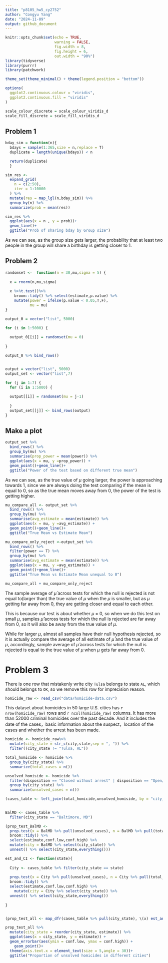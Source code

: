 ```yaml
---
title: "p8105_hw5_cy2752"
author: "Congyu Yang"
date: "2024-11-09"
output: github_document
---
```


```r
knitr::opts_chunk$set(echo = TRUE,
                      warning = FALSE,
                      fig.width = 8, 
                      fig.height = 6,
                      out.width = "90%")
library(tidyverse)
library(purrr)
library(patchwork)

theme_set(theme_minimal() + theme(legend.position = "bottom"))

options(
  ggplot2.continuous.colour = "viridis",
  ggplot2.continuous.fill = "viridis"
)

scale_colour_discrete = scale_colour_viridis_d
scale_fill_discrete = scale_fill_viridis_d
```

## Problem 1

```r
bday_sim = function(n){
  bdays = sample(1:365,size = n,replace = T)
  duplicate = length(unique(bdays)) < n

  return(duplicate)
  }
```

```r
sim_res <- 
  expand_grid(
    n = c(2:50),
    iter = 1:10000
  ) %>% 
  mutate(res = map_lgl(n,bday_sim)) %>% 
  group_by(n) %>% 
  summarize(prob = mean(res))

sim_res %>% 
  ggplot(aes(x = n , y = prob))+
  geom_line()+
  ggtitle("Prob of sharing bday by Group size")
```

As we can see, as the group size gets larger, the probability that at least two people in the group will share a birthday is getting closer to 1.

## Problem 2

```r
randomset <-  function(n = 30,mu,sigma = 5) {
  
  x = rnorm(n,mu,sigma)
  
  x %>%t.test()%>% 
    broom::tidy() %>% select(estimate,p.value) %>% 
    mutate(power = ifelse(p.value < 0.05,T,F),
           mu = mu)
}

output_0 = vector("list", 5000)

for (i in 1:5000) {
  
  output_0[[i]] = randomset(mu = 0)
  
}

output_0 %>% bind_rows()


output = vector("list", 5000)
output_set <- vector("list",7)

for (j in 1:7) {
  for (i in 1:5000) {
  
  output[[i]] = randomset(mu = j-1)
  
  }
  output_set[[j]] <- bind_rows(output)
}
```

## Make a plot

```r
output_set %>%
  bind_rows() %>% 
  group_by(mu) %>% 
  summarise(prop_power = mean(power)) %>% 
  ggplot(aes(x = mu, y =prop_power)) + 
  geom_point()+geom_line()+
  ggtitle("Power of the test based on different true mean")
```


As we can see, as the true value of $\mu$ going larger, the power is approaching towards 1, since we are always doing the test comparing if the mean is equal to 0, so as the true mean moves away from 0, the power of the test is getting higher.

```r
mu_compare_all <- output_set %>%
  bind_rows() %>% 
  group_by(mu) %>% 
  summarise(avg_estimate = mean(estimate)) %>% 
  ggplot(aes(x = mu, y =avg_estimate)) + 
  geom_point()+geom_line()+
  ggtitle("True Mean vs Estimate Mean")

mu_compare_only_reject <-output_set %>%
  bind_rows() %>% 
  filter(power == T) %>% 
  group_by(mu) %>% 
  summarise(avg_estimate = mean(estimate)) %>% 
  ggplot(aes(x = mu, y =avg_estimate)) + 
  geom_point()+geom_line()+
  ggtitle("True Mean vs Estimate Mean unequal to 0")

mu_compare_all + mu_compare_only_reject
```

The sample average of $\hat{\mu}$ across tests for which the null is rejected is not equal to(larger than) the true value of $\mu$ when the $\mu$ is smaller, but as $\mu$ getting far away from 0, they are getting closer and equal to each other.\

This is because our test is about whether $\mu$ = 0, so when we do this test on small $\mu$, samples $\hat{\mu}$ across tests for which the null is rejected are far away from 0, so it will also be away from the true value of $\mu$.\

While for larger $\mu$, almost all samples have their null hypothesis rejected, so it is actually compare the average of all estimate of $\hat{\mu}$ and the true value of $\mu$, accordingly, sample average of $\hat{\mu}$ across tests for which the null is rejected is equal to the true value of $\mu$ when $\mu$ gets far away from 0.

# Problem 3

There is one row that mistakenly write city `Tulsa` belongs to state `AL`, which should belongs to `OK`, so we remove this row for imprecision reason.

```r
homicide_raw <- read_csv("data/homicide-data.csv")
```
This dataset about homicides in 50 large U.S. cities has `r nrow(homicide_raw)` rows and `r ncol(homicide_raw)` columns. It has more than 52000 criminal homicides over the past decade. And it includes the date of the cases，basic information about the suspect，location of the cases and whether the arrest has been made.

```r
homicide <- homicide_raw%>% 
  mutate(city_state = str_c(city,state,sep = ", ")) %>% 
  filter((city_state != "Tulsa, AL"))
```


```r
total_homicide <- homicide %>% 
  group_by(city_state) %>% 
  summarize(total_cases = n()) 

unsolved_homiside <- homicide %>% 
  filter(disposition == "Closed without arrest" | disposition == "Open/No arrest") %>% 
  group_by(city_state) %>% 
  summarize(unsolved_cases = n()) 

(cases_table <- left_join(total_homicide,unsolved_homiside, by = "city_state"))
  
```


```r
BalMD <- cases_table %>% 
  filter(city_state == "Baltimore, MD")

(prop_test_BalMD <-
  prop.test(x = BalMD %>% pull(unsolved_cases), n = BalMD %>% pull(total_cases)) %>%
  broom::tidy() %>% 
  select(estimate,conf.low,conf.high) %>% 
  mutate(city = BalMD %>% select(city_state)) %>% 
  unnest() %>% select(city_state,everything()))

est_and_CI <- function(state){
  
  City <- cases_table %>% filter(city_state == state)
  
  prop.test(x = City %>% pull(unsolved_cases), n = City %>% pull(total_cases)) %>%
  broom::tidy() %>% 
  select(estimate,conf.low,conf.high) %>% 
    mutate(city = City %>% select(city_state)) %>% 
  unnest() %>% select(city_state,everything())
  
}


(prop_test_all <- map_dfr(cases_table %>% pull(city_state), \(x) est_and_CI(x)))

```

```r
prop_test_all %>% 
  mutate(city_state = reorder(city_state, estimate)) %>%
  ggplot(aes(x = city_state, y = estimate)) +
  geom_errorbar(aes(ymin = conf.low, ymax = conf.high)) +
    geom_point()+
  theme(axis.text.x = element_text(size = 5,angle = 30))+
  ggtitle("Proportion of unsolved homicides in different cities")

```
